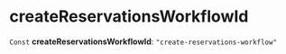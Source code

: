 
# createReservationsWorkflowId

 `Const` **createReservationsWorkflowId**: `"create-reservations-workflow"`
